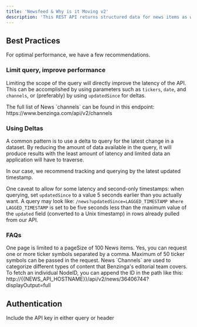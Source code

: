 ```yaml
---
title: 'Newsfeed & Why is it Moving v2'
description: 'This REST API returns structured data for news items as well as Why is it Moving (WIIM) content.'
---
```


## Best Practices

For optimal performance, we have a few recommendations.

### Limit query, improve performance

Limiting the scope of the query will directly improve the latency of the API. This can be accomplished by using parameters such as `tickers`, `date`, and `channels`, or (preferably) by using `updatedSince` for deltas.

<Info>
The full list of News `channels` can be found in this endpoint: https://www.benzinga.com/api/v2/channels
</Info>

### Using Deltas

A common pattern is to use a delta to query for the latest change in a dataset. By reducing the amount of data available in the query, it will produce results with the least amount of latency and limited data an application will have to traverse.

In our case, we recommend tracking and querying by the latest updated timestamp.

One caveat to allow for some latency and second-only timestamps: when querying, set `updatedSince` to a value 5 seconds earlier than you actually want. A query may look like: `/news?updatedSince=LAGGED_TIMESTAMP Where LAGGED_TIMESTAMP` is set to be five seconds less than the maximum value of the `updated` field (converted to a Unix timestamp) in rows already pulled from our API.

### FAQs
<AccordionGroup>
  <Accordion title="How many News items can I recieve in one response?">
    One page is limited to a pageSize of 100 News items. 
  </Accordion>
  <Accordion title="Can I request News for a particular ticker?">
    Yes, you can request one or more ticker symbols separated by a comma. Maximum of 50 ticker symbols can be passed in the request. 
  </Accordion>
    <Accordion title="What is a News 'Channel'?">
    News `Channels` are used to categorize different types of content that Benzinga's editorial team covers. 
  </Accordion>
  </Accordion>
    <Accordion title="How can I query the News API by NodeID?">
    To fetch an individual NodeID, you can append the ID in the path like this: http://{{NEWS_API_HOSTNAME}}/api/v2/news/36406744?displayOutput=full
  </Accordion>
</AccordionGroup>


## Authentication

<ParamField query="token" type="apiKey">
  Include the API key in either query or header
</ParamField>
